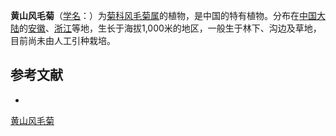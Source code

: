 {{Speciesbox
| name = 黄山风毛菊
| status = 
| status_system = 
| image =
| genus = Saussurea
| species = hwangshanensis
| authority = Ling in Contr.
}}

'''黄山风毛菊'''（[[学名|学名]]：{{lang|la|''Saussurea hwangshanensis''}}）为[[菊科|菊科]][[风毛菊属|风毛菊属]]的植物，是中国的特有植物。分布在[[中国大陆|中国大陆]]的[[安徽|安徽]]、[[浙江|浙江]]等地，生长于海拔1,000米的地区，一般生于林下、沟边及草地，目前尚未由人工引种栽培。

== 参考文献 ==
<div class="references-small">
* {{cite web| url =http://www.bioinfo.cn/db05/KmzwSpecies.php?action=view&id=4537| title =黄山风毛菊| work =《中国高等植物数据库全库》| publisher =中国科学院微生物研究所| author =昆明植物研究所| accessdate =2009-02-24| deadurl =yes| archiveurl =https://web.archive.org/web/20160305051154/http://www.bioinfo.cn/db05/KmzwSpecies.php?action=view&id=4537| archivedate =2016-03-05}}
</div>
{{Taxonbar|from=Q11177420}}

[[Category:风毛菊属|黄山风毛菊]]


{{植物小作品}}